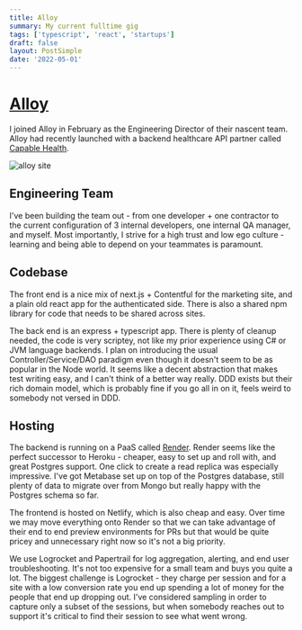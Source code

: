 ```yaml
---
title: Alloy
summary: My current fulltime gig
tags: ['typescript', 'react', 'startups']
draft: false
layout: PostSimple
date: '2022-05-01'
---
```


# [Alloy](https://www.myalloy.com/)

I joined Alloy in February as the Engineering Director of their nascent team. Alloy had recently launched with a backend healthcare API partner called [Capable Health](https://capablehealth.com/).

![alloy site](/static/images/alloy/alloy.png)

## Engineering Team

I've been building the team out - from one developer + one contractor to the current configuration of 3 internal developers, one internal QA manager, and myself. Most importantly, I strive for a high trust and low ego culture - learning and being able to depend on your teammates is paramount.

## Codebase

The front end is a nice mix of next.js + Contentful for the marketing site, and a plain old react app for the authenticated side. There is also a shared npm library for code that needs to be shared across sites.

The back end is an express + typescript app. There is plenty of cleanup needed, the code is very scriptey, not like my prior experience using C# or JVM language backends. I plan on introducing the usual Controller/Service/DAO paradigm even though it doesn't seem to be as popular in the Node world. It seems like a decent abstraction that makes test writing easy, and I can't think of a better way really. DDD exists but their rich domain model, which is probably fine if you go all in on it, feels weird to somebody not versed in DDD.

## Hosting

The backend is running on a PaaS called [Render](https://render.com). Render seems like the perfect successor to Heroku - cheaper, easy to set up and roll with, and great Postgres support. One click to create a read replica was especially impressive. I've got Metabase set up on top of the Postgres database, still plenty of data to migrate over from Mongo but really happy with the Postgres schema so far.

The frontend is hosted on Netlify, which is also cheap and easy. Over time we may move everything onto Render so that we can take advantage of their end to end preview environments for PRs but that would be quite pricey and unnecessary right now so it's not a big priority.

We use Logrocket and Papertrail for log aggregation, alerting, and end user troubleshooting. It's not too expensive for a small team and buys you quite a lot. The biggest challenge is Logrocket - they charge per session and for a site with a low conversion rate you end up spending a lot of money for the people that end up dropping out. I've considered sampling in order to capture only a subset of the sessions, but when somebody reaches out to support it's critical to find their session to see what went wrong.